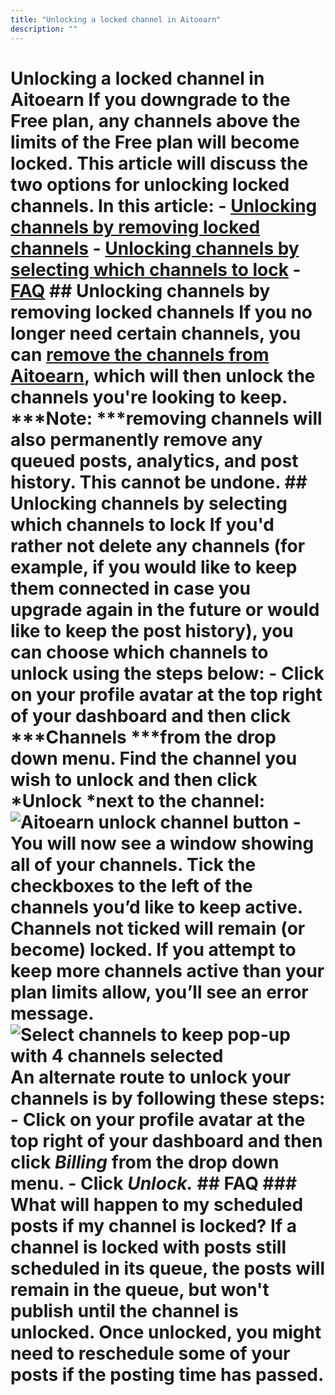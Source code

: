 ```yaml
---
title: "Unlocking a locked channel in Aitoearn"
description: ""
---
```


<UpdatedAt />


# Unlocking a locked channel in Aitoearn If you downgrade to the Free plan, any channels above the limits of the Free plan will become locked. This article will discuss the two options for unlocking locked channels. In this article: - [Unlocking channels by removing locked channels](#Unlocking-channels-by-removing-locked-channels-HsQpZ) - [Unlocking channels by selecting which channels to lock](#Unlocking-channels-by-selecting-which-channels-to-lock-n0zvb) - [FAQ](#FAQ-o_nMr) ## Unlocking channels by removing locked channels If you no longer need certain channels, you can [remove the channels from Aitoearn](https://aitoearn.helpscoutdocs.com/article/575-removing-a-channel-from-aitoearn), which will then unlock the channels you're looking to keep. ***Note: ***removing channels will also permanently remove any queued posts, analytics, and post history. This cannot be undone. ## Unlocking channels by selecting which channels to lock If you'd rather not delete any channels (for example, if you would like to keep them connected in case you upgrade again in the future or would like to keep the post history), you can choose which channels to unlock using the steps below: - Click on your profile avatar at the top right of your dashboard and then click ***Channels ***from the drop down menu. Find the channel you wish to unlock and then click *Unlock *next to the channel: ![Aitoearn unlock channel button](//d33v4339jhl8k0.cloudfront.net/docs/assets/64cb6cf86d4a3e191f237e66/images/67e2e694ccdf71331de3c13a/file-09fp0d1Aju.jpg) - You will now see a window showing all of your channels. Tick the checkboxes to the left of the channels you’d like to keep active. Channels not ticked will remain (or become) locked. If you attempt to keep more channels active than your plan limits allow, you’ll see an error message. ![Select channels to keep pop-up with 4 channels selected](//d33v4339jhl8k0.cloudfront.net/docs/assets/64cb6cf86d4a3e191f237e66/images/65270b4405231a0b51d23ab0/file-4C2xJbDd9I.png) An alternate route to unlock your channels is by following these steps: - Click on your profile avatar at the top right of your dashboard and then click ***Billing*** from the drop down menu. - Click ***Unlock.*** ## FAQ ### What will happen to my scheduled posts if my channel is locked? If a channel is locked with posts still scheduled in its queue, the posts will remain in the queue, but won't publish until the channel is unlocked. Once unlocked, you might need to reschedule some of your posts if the posting time has passed.